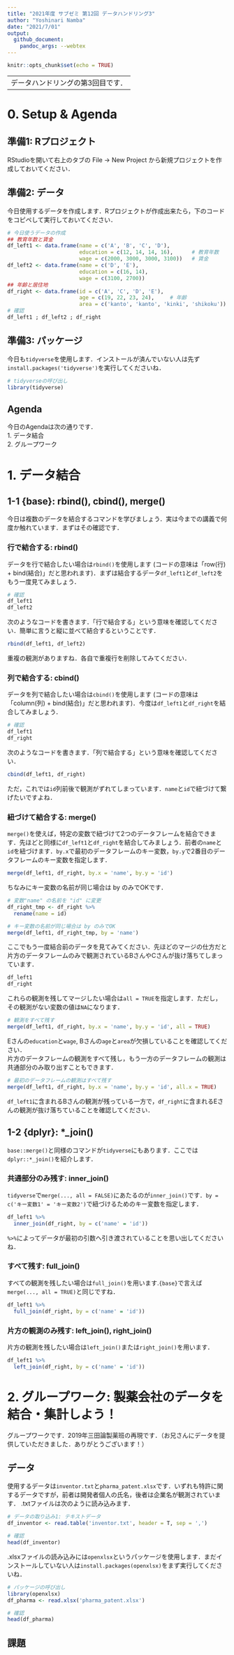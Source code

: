 ```yaml
---
title: "2021年度 サブゼミ 第12回 データハンドリング3"
author: "Yoshinari Namba"
date: "2021/7/01"
output: 
  github_document:
    pandoc_args: --webtex
---
```


```r
knitr::opts_chunk$set(echo = TRUE)
```

---
データハンドリングの第3回目です．
---


# 0. Setup & Agenda

## 準備1: Rプロジェクト
RStudioを開いて右上のタブの File -> New Project から新規プロジェクトを作成しておいてください．

## 準備2: データ
今日使用するデータを作成します．Rプロジェクトが作成出来たら，下のコードをコピペして実行しておいてください．

```r
# 今日使うデータの作成
## 教育年数と賃金
df_left1 <- data.frame(name = c('A', 'B', 'C', 'D'), 
                       education = c(12, 14, 14, 16),      # 教育年数
                       wage = c(2000, 3000, 3000, 3100))   # 賃金
df_left2 <- data.frame(name = c('D', 'E'), 
                       education = c(16, 14), 
                       wage = c(3100, 2700))
## 年齢と居住地
df_right <- data.frame(id = c('A', 'C', 'D', 'E'), 
                       age = c(19, 22, 23, 24),     # 年齢
                       area = c('kanto', 'kanto', 'kinki', 'shikoku')) # 居住地域
# 確認
df_left1 ; df_left2 ; df_right
```

## 準備3: パッケージ
今日も`tidyverse`を使用します．インストールが済んでいない人は先ず`install.packages('tidyverse')`を実行してくださいね．

```r
# tidyverseの呼び出し
library(tidyverse)
```

## Agenda
今日のAgendaは次の通りです．  
1. データ結合  
2. グループワーク  

# 1. データ結合
## 1-1 {base}: rbind(), cbind(), merge()
今日は複数のデータを結合するコマンドを学びましょう．実は今までの講義で何度か触れています．まずはその確認です．

### 行で結合する: rbind()
データを行で結合したい場合は`rbind()`を使用します (コードの意味は「row(行) + bind(結合)」だと思われます)．まずは結合するデータ`df_left1`と`df_left2`をもう一度見てみましょう．
```r
# 確認
df_left1
df_left2
```
次のようなコードを書きます．「行で結合する」という意味を確認してください．簡単に言うと縦に並べて結合するということです．
```r
rbind(df_left1, df_left2)
```
重複の観測がありますね．各自で重複行を削除してみてください．

### 列で結合する: cbind()
データを列で結合したい場合は`cbind()`を使用します (コードの意味は「column(列) + bind(結合)」だと思われます)．今度は`df_left1`と`df_right`を結合してみましょう．
```r
# 確認
df_left1
df_right
```
次のようなコードを書きます．「列で結合する」という意味を確認してください．
```r
cbind(df_left1, df_right)
```
ただ，これでは`id`列前後で観測がずれてしまっています．`name`と`id`で紐づけて繋げたいですよね．

### 紐づけて結合する: merge()
`merge()`を使えば，特定の変数で紐づけて2つのデータフレームを結合できます．先ほどと同様に`df_left1`と`df_right`を結合してみましょう．前者の`name`と`id`を紐づけます．`by.x`で最初のデータフレームのキー変数，`by.y`で2番目のデータフレームのキー変数を指定します．
```r
merge(df_left1, df_right, by.x = 'name', by.y = 'id')
```
ちなみにキー変数の名前が同じ場合は by のみでOKです．
```r
# 変数"name" の名前を "id" に変更
df_right_tmp <- df_right %>% 
  rename(name = id)

# キー変数の名前が同じ場合は by のみでOK
merge(df_left1, df_right_tmp, by = 'name')
```
ここでもう一度結合前のデータを見てみてください．先ほどのマージの仕方だと片方のデータフレームのみで観測されているBさんやCさんが抜け落ちてしまっています．
```r
df_left1
df_right
```
これらの観測を残してマージしたい場合は`all = TRUE`を指定します．ただし，その観測がない変数の値は`NA`になります．
```r
# 観測をすべて残す
merge(df_left1, df_right, by.x = 'name', by.y = 'id', all = TRUE)
```
Eさんの`education`と`wage`, Bさんの`age`と`area`が欠損していることを確認してください．  
片方のデータフレームの観測をすべて残し，もう一方のデータフレームの観測は共通部分のみ取り出すこともできます．
```r
# 最初のデータフレームの観測はすべて残す
merge(df_left1, df_right, by.x = 'name', by.y = 'id', all.x = TRUE)
```
`df_left1`に含まれるBさんの観測が残っている一方で，`df_right`に含まれるEさんの観測が抜け落ちていることを確認してください．


## 1-2 {dplyr}: *_join()
`base::merge()`と同様のコマンドが`tidyverse`にもあります．ここでは`dplyr::*_join()`を紹介します．

### 共通部分のみ残す: inner_join()
`tidyverse`で`merge(..., all = FALSE)`にあたるのが`inner_join()`です．`by = c('キー変数1' = 'キー変数2')`で紐づけるためのキー変数を指定します．
```r
df_left1 %>% 
  inner_join(df_right, by = c('name' = 'id'))
```
` %>% `によってデータが最初の引数へ引き渡されていることを思い出してくださいね．

### すべて残す: full_join()
すべての観測を残したい場合は`full_join()`を用います.`{base}`で言えば`merge(..., all = TRUE)`と同じですね．
```r
df_left1 %>% 
  full_join(df_right, by = c('name' = 'id'))
```

### 片方の観測のみ残す: left_join(), right_join()
片方の観測を残したい場合は`left_join()`または`right_join()`を用います．
```r
df_left1 %>% 
  left_join(df_right, by = c('name' = 'id'))
```


# 2. グループワーク: 製薬会社のデータを結合・集計しよう！
グループワークです．2019年三田論製薬班の再現です．（お兄さんにデータを提供していただきました．ありがとうございます！）

## データ
使用するデータは`inventor.txt`と`pharma_patent.xlsx`です．いずれも特許に関するデータですが，前者は開発者個人の氏名，後者は企業名が観測されています．
.txtファイルは次のように読み込みます．
```r
# データの取り込み1: テキストデータ
df_inventor <- read.table('inventor.txt', header = T, sep = ',')

# 確認
head(df_inventor)
```

.xlsxファイルの読み込みには`openxlsx`というパッケージを使用します．まだインストールしていない人は`install.packages(openxlsx)`をまず実行してくださいね．
```r
# パッケージの呼び出し
library(openxlsx)
df_pharma <- read.xlsx('pharma_patent.xlsx')

# 確認
head(df_pharma)
```

## 課題


